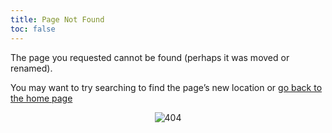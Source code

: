 ```yaml
---
title: Page Not Found
toc: false
---
```


The page you requested cannot be found (perhaps it was moved or renamed).

You may want to try searching to find the page's new location or [go back to the home page](https://marce10.github.io/OTS_BIR_2023/)

<center><img src="./images/404.png" alt="404"/></center>

```r

```
